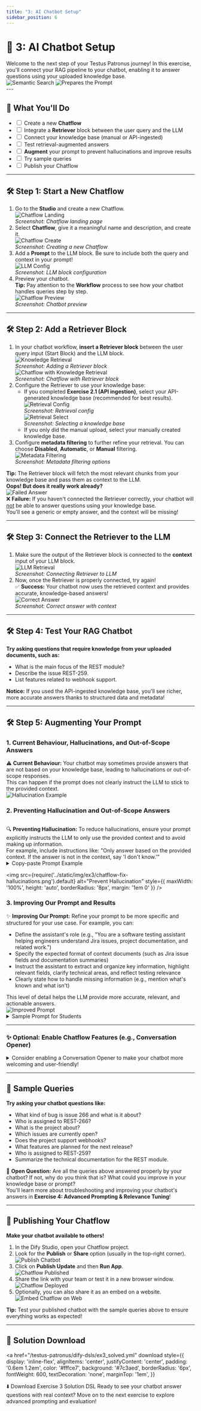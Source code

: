 ```yaml
---
title: "3: AI Chatbot Setup"
sidebar_position: 6
---
```



# 🤖 3: AI Chatbot Setup

<div style={{ marginBottom: '2em' }}>
  <div>
    Welcome to the next step of your Testus Patronus journey! In this exercise, you'll connect your RAG pipeline to your chatbot, enabling it to answer questions using your uploaded knowledge base.
  </div>
  <div style={{
    display: 'flex',
    justifyContent: 'center',
    alignItems: 'flex-start',
    gap: '2em',
    marginTop: '2em'
  }}>
    <img src={require('../static/img/retrieval.png').default} alt="Semantic Search" style={{ maxWidth: '320px', width: '100%', borderRadius: '12px', padding:'0, 0, 10' }} />
    <img src={require('../static/img/augmented.png').default} alt="Prepares the Prompt" style={{ maxWidth: '320px', width: '100%', borderRadius: '12px' }} />
  </div>
</div>
---

## 🧩 What You'll Do

<div style={{ background: '#f3f0ff', border: '2px solid #7c3aed', borderRadius: '8px', padding: '1em 1.5em', marginBottom: '2em' }}>
  <ul style={{ listStyle: 'none', padding: 0, margin: 0 }}>
    <li><label><input type="checkbox" /> Create a new <b>Chatflow</b></label></li>
    <li><label><input type="checkbox" /> Integrate a <b>Retriever</b> block between the user query and the LLM</label></li>
    <li><label><input type="checkbox" /> Connect your knowledge base (manual or API-ingested)</label></li>
    <li><label><input type="checkbox" /> Test retrieval-augmented answers</label></li>
    <li><label><input type="checkbox" /> <b>Augment</b> your prompt to prevent hallucinations and improve results</label></li>
    <li><label><input type="checkbox" /> Try sample queries</label></li>
    <li><label><input type="checkbox" /> Publish your Chatflow</label></li>
  </ul>
</div>

---

## 🛠️ Step 1: Start a New Chatflow

<ol style={{ marginBottom: '2em' }}>
  <li>
    Go to the <b>Studio</b> and create a new Chatflow.<br />
    <img src={require('../static/img/ex3/chatflow-landing.png').default} alt="Chatflow Landing" style={{ maxWidth: '100%', height: 'auto', borderRadius: '8px', margin: '1em 0' }} />
    <div style={{ fontSize: '0.95em', color: '#666', marginBottom: '1em' }}><i>Screenshot: Chatflow landing page</i></div>
  </li>
  <li>
    Select <b>Chatflow</b>, give it a meaningful name and description, and create it.<br />
    <img src={require('../static/img/ex3/chatflow-create.png').default} alt="Chatflow Create" style={{ maxWidth: '100%', height: 'auto', borderRadius: '8px', margin: '1em 0' }} />
    <div style={{ fontSize: '0.95em', color: '#666', marginBottom: '1em' }}><i>Screenshot: Creating a new Chatflow</i></div>
  </li>
  <li>
    Add a <b>Prompt</b> to the LLM block. Be sure to include both the query and context in your prompt!<br />
    <img src={require('../static/img/ex3/chatflow-llm-config.png').default} alt="LLM Config" style={{ maxWidth: '100%', height: 'auto', borderRadius: '8px', margin: '1em 0' }} />
    <div style={{ fontSize: '0.95em', color: '#666', marginBottom: '1em' }}><i>Screenshot: LLM block configuration</i></div>
  </li>
  <li>
    Preview your chatbot.<br />
    <div style={{ background: '#e0f2fe', border: '2px solid #38bdf8', borderRadius: '8px', padding: '0.8em 1.2em', margin: '1em 0' }}>
      <b>Tip:</b> Pay attention to the <b>Workflow</b> process to see how your chatbot handles queries step by step.
    </div>
    <img src={require('../static/img/ex3/chatflow-preview.png').default} alt="Chatflow Preview" style={{ maxWidth: '100%', height: 'auto', borderRadius: '8px', margin: '1em 0' }} />
    <div style={{ fontSize: '0.95em', color: '#666', marginBottom: '1em' }}><i>Screenshot: Chatbot preview</i></div>
  </li>
</ol>

---

## 🛠️ Step 2: Add a Retriever Block

<ol style={{ marginBottom: '2em' }}>
  <li>
    In your chatbot workflow, <b>insert a Retriever block</b> between the user query input (Start Block) and the LLM block.<br />
    <img src={require('../static/img/ex3/knowledge-retrieval.png').default} alt="Knowledge Retrieval" style={{ maxWidth: '100%', height: 'auto', borderRadius: '8px', margin: '1em 0' }} />
    <div style={{ fontSize: '0.95em', color: '#666', marginBottom: '1em' }}><i>Screenshot: Adding a Retriever block</i></div>
    <img src={require('../static/img/ex3/chatflow-with-knowledge-retrieval.png').default} alt="Chatflow with Knowledge Retrieval" style={{ maxWidth: '100%', height: 'auto', borderRadius: '8px', margin: '1em 0' }} />
    <div style={{ fontSize: '0.95em', color: '#666', marginBottom: '1em' }}><i>Screenshot: Chatflow with Retriever block</i></div>
  </li>
  <li>
    Configure the Retriever to use your knowledge base:
    <ul>
      <li>
        If you completed <b>Exercise 2.1 (API ingestion)</b>, select your API-generated knowledge base (recommended for best results).<br />
        <img src={require('../static/img/ex3/retrieval-config.png').default} alt="Retrieval Config" style={{ maxWidth: '100%', height: 'auto', borderRadius: '8px', margin: '1em 0' }} />
        <div style={{ fontSize: '0.95em', color: '#666', marginBottom: '1em' }}><i>Screenshot: Retrieval config</i></div>
        <img src={require('../static/img/ex3/retrieval-select.png').default} alt="Retrieval Select" style={{ maxWidth: '100%', height: 'auto', borderRadius: '8px', margin: '1em 0' }} />
        <div style={{ fontSize: '0.95em', color: '#666', marginBottom: '1em' }}><i>Screenshot: Selecting a knowledge base</i></div>
      </li>
      <li>If you only did the manual upload, select your manually created knowledge base.</li>
    </ul>
  </li>
  <li>
    Configure <b>metadata filtering</b> to further refine your retrieval. You can choose <b>Disabled</b>, <b>Automatic</b>, or <b>Manual</b> filtering.<br />
    <img src={require('../static/img/ex3/retrieval-metadata.png').default} alt="Metadata Filtering" style={{ maxWidth: '100%', height: 'auto', borderRadius: '8px', margin: '1em 0' }} />
    <div style={{ fontSize: '0.95em', color: '#666', marginBottom: '1em' }}><i>Screenshot: Metadata filtering options</i></div>
  </li>
</ol>

<div style={{ background: '#fffbe8', border: '2px solid #facc15', borderRadius: '8px', padding: '0.8em 1.2em', margin: '1em 0' }}>
  <b>Tip:</b> The Retriever block will fetch the most relevant chunks from your knowledge base and pass them as context to the LLM.
</div>

<div style={{ background: '#f3f0ff', border: '2px solid #7c3aed', borderRadius: '8px', padding: '0.8em 1.2em', margin: '1em 0' }}>
  <b>Oops! But does it really work already?</b>
</div>
<img src={require('../static/img/ex3/chatflow-failed-answer.png').default} alt="Failed Answer" style={{ maxWidth: '100%', height: 'auto', borderRadius: '8px', margin: '1em 0' }} />
<div style={{ background: '#fef2f2', border: '2px solid #ef4444', borderRadius: '8px', padding: '1.2em 1.5em', margin: '1.5em 0', fontWeight: 600, color: '#b91c1c', fontSize: '1.1em' }}>
  <span style={{ fontSize: '1.3em', marginRight: '0.5em' }}>❌</span>
  <b>Failure:</b> If you haven't connected the Retriever correctly, your chatbot will <u>not</u> be able to answer questions using your knowledge base.<br />
  <span style={{ fontWeight: 400, color: '#991b1b' }}>You'll see a generic or empty answer, and the context will be missing!</span>
</div>

---

## 🛠️ Step 3: Connect the Retriever to the LLM

<ol style={{ marginBottom: '2em' }}>
  <li>
    Make sure the output of the Retriever block is connected to the <b>context</b> input of your LLM block.<br />
    <img src={require('../static/img/ex3/chatflow-llm-retrieval.png').default} alt="LLM Retrieval" style={{ maxWidth: '100%', height: 'auto', borderRadius: '8px', margin: '1em 0' }} />
    <div style={{ fontSize: '0.95em', color: '#666', marginBottom: '1em' }}><i>Screenshot: Connecting Retriever to LLM</i></div>
  </li>
  <li>
    Now, once the Retriever is properly connected, try again!
    <div style={{ background: '#ecfdf5', border: '2px solid #22c55e', borderRadius: '8px', padding: '1.2em 1.5em', margin: '1.5em 0', fontWeight: 600, color: '#166534', fontSize: '1.1em' }}>
      <span style={{ fontSize: '1.3em', marginRight: '0.5em' }}>✅</span>
      <b>Success:</b> Your chatbot now uses the retrieved context and provides accurate, knowledge-based answers!
    </div>
    <img src={require('../static/img/ex3/chatflow-answer-correct.png').default} alt="Correct Answer" style={{ maxWidth: '100%', height: 'auto', borderRadius: '8px', margin: '1em 0' }} />
    <div style={{ fontSize: '0.95em', color: '#666', marginBottom: '1em' }}><i>Screenshot: Correct answer with context</i></div>
  </li>
</ol>

---

## 🛠️ Step 4: Test Your RAG Chatbot

<div style={{ background: '#f3f0ff', border: '2px solid #7c3aed', borderRadius: '8px', padding: '1em 1.5em', marginBottom: '2em' }}>
  <b>Try asking questions that require knowledge from your uploaded documents, such as:</b>
  <ul>
    <li>What is the main focus of the REST module?</li>
    <li>Describe the issue REST-259.</li>
    <li>List features related to webhook support.</li>
  </ul>
  <b>Notice:</b> If you used the API-ingested knowledge base, you'll see richer, more accurate answers thanks to structured data and metadata!
</div>


---

## 🛠️ Step 5: Augmenting Your Prompt

### 1. Current Behaviour, Hallucinations, and Out-of-Scope Answers

<div style={{ background: '#fef2f2', border: '2px solid #ef4444', borderRadius: '8px', padding: '1.2em 1.5em', margin: '1.5em 0', fontWeight: 600, color: '#b91c1c', fontSize: '1.1em' }}>
  <span style={{ fontSize: '1.3em', marginRight: '0.5em' }}>⚠️</span>
  <b>Current Behaviour:</b> Your chatbot may sometimes provide answers that are not based on your knowledge base, leading to hallucinations or out-of-scope responses.<br />
  <span style={{ fontWeight: 400, color: '#991b1b' }}>This can happen if the prompt does not clearly instruct the LLM to stick to the provided context.</span>
</div>
<img src={require('../static/img/ex3/chatflow-answer-correct.png').default} alt="Hallucination Example" style={{ maxWidth: '100%', height: 'auto', borderRadius: '8px', margin: '1em 0' }} />

### 2. Preventing Hallucination and Out-of-Scope Answers

<h2 id="preventing-hallucinations"></h2>

<div style={{ background: '#fffbe8', border: '2px solid #facc15', borderRadius: '8px', padding: '1.2em 1.5em', margin: '1.5em 0', fontWeight: 600, color: '#854d0e', fontSize: '1.1em' }}>
  <span style={{ fontSize: '1.3em', marginRight: '0.5em' }}>🔍</span>
  <b>Preventing Hallucination:</b> To reduce hallucinations, ensure your prompt explicitly instructs the LLM to only use the provided context and to avoid making up information.<br />
  <span style={{ fontWeight: 400, color: '#854d0e' }}>For example, include instructions like: "Only answer based on the provided context. If the answer is not in the context, say 'I don't know.'"</span>
</div>

<details>
  <summary style={{ fontWeight: 'bold', cursor: 'pointer', color: '#facc15' }}>Copy-paste Prompt Example</summary>
  <div style={{ margin: '1em 0' }}>
    <CodeBlock language="text">{`Answer in a clean, professional tone. Be concise but precise.
Only answer questions using the information provided in the context below.
If the context does not contain relevant information to answer the user's question, clearly say so.

Context:
{{#context#}}

User question:
{{#sys.query#}}
`}</CodeBlock>
  </div>
</details>

<img src={require('../static/img/ex3/chatflow-fix-hallucinations.png').default} alt="Prevent Hallucination" style={{ maxWidth: '100%', height: 'auto', borderRadius: '8px', margin: '1em 0' }} />

### 3. Improving Our Prompt and Results

<div style={{ background: '#ecfdf5', border: '2px solid #22c55e', borderRadius: '8px', padding: '1.2em 1.5em', margin: '1.5em 0', fontWeight: 600, color: '#166534', fontSize: '1.1em' }}>
  <span style={{ fontSize: '1.3em', marginRight: '0.5em' }}>✨</span>
  <b>Improving Our Prompt:</b> Refine your prompt to be more specific and structured for your use case. For example, you can:
  <ul style={{ fontWeight: 400, color: '#166534', marginTop: '0.7em' }}>
    <li>Define the assistant's role (e.g., "You are a software testing assistant helping engineers understand Jira issues, project documentation, and related work.")</li>
    <li>Specify the expected format of context documents (such as Jira issue fields and documentation summaries)</li>
    <li>Instruct the assistant to extract and organize key information, highlight relevant fields, clarify technical areas, and reflect testing relevance</li>
    <li>Clearly state how to handle missing information (e.g., mention what's known and what isn't)</li>
  </ul>
  This level of detail helps the LLM provide more accurate, relevant, and actionable answers.
</div>
<img src={require('../static/img/ex3/chatflow-prompt.png').default} alt="Improved Prompt" style={{ maxWidth: '100%', height: 'auto', borderRadius: '8px', margin: '1em 0' }} />

<details>
  <summary style={{ fontWeight: 'bold', cursor: 'pointer', color: '#7c3aed' }}>Sample Prompt for Students</summary>
  <div style={{ background: '#f3f0ff', border: '2px solid #7c3aed', borderRadius: '8px', padding: '1em 1.5em', margin: '1em 0' }}>
    <CodeBlock language="text">{`
You are a software testing assistant helping engineers understand Jira issues, project documentation, and related work.

Context documents are formatted like this:

- Jira issues follow this structure:
  Jira Issue: <KEY>
  Project: <project name>
  Type: <Bug | Feature | Task>
  Status: <Open | Closed | etc.>
  Assignee: <Name or Unassigned>
  Created: <date>
  Updated: <date>

  Summary: <short summary>

  Description:
  <full description>

- Summaries and technical documentation may also include:
  Summary, Contributors, Assignees, Reporters, Issue Count, Type.

Use this format to extract and organize key information when answering.

Your reply should:
- Provide a concise, professional summary of the issue or topic
- Highlight relevant fields (summary, type, status, assignee, etc.)
- Mention related issues or documentation when available
- Clarify technical areas (e.g. endpoints, APIs, modules)
- Reflect relevance for testing (e.g. requires new test case, linked to bug, feature readiness)

If information is missing, mention what's known and what isn't.

Context:
{{#context#}}

User question:
{{#sys.query#}}
`}</CodeBlock>
  </div>
</details>

---

### ✨ Optional: Enable Chatflow Features (e.g., Conversation Opener)

<details>
  <summary style={{ fontWeight: 'bold', cursor: 'pointer', color: '#7c3aed' }}>Consider enabling a Conversation Opener to make your chatbot more welcoming and user-friendly!</summary>
  <CodeBlock language="text">{`🎩 Welcome to Testus Patronus, the AI assistant for magical testers!

Before we begin, tell me what you're working on today:
- A Jira issue?
- Reviewing test coverage?
- Looking for documentation insights?

Just ask your question below and I'll see what's in the spellbook 📚
`}</CodeBlock>
  <b>Default queries you can offer as suggestions:</b>
  <ul>
    <li>What kind of bug is issue 266 and what is it about?</li>
    <li>Who is assigned to REST-266?</li>
    <li>What is the project about?</li>
    <li>Which issues are currently open?</li>
    <li>Does the project support webhooks?</li>
  </ul>
  <div style={{ background: '#fffbe8', border: '2px solid #facc15', borderRadius: '8px', padding: '0.8em 1.2em', margin: '1em 0' }}>
    <b>Tip:</b> You can configure these features in your Chatflow settings to improve user experience!
  </div>
</details>

---

## 📝 Sample Queries

<div style={{ background: '#f3f0ff', border: '2px solid #7c3aed', borderRadius: '8px', padding: '1em 1.5em', marginBottom: '2em' }}>
  <b>Try asking your chatbot questions like:</b>
  <ul>
    <li>What kind of bug is issue 266 and what is it about?</li>
    <li>Who is assigned to REST-266?</li>
    <li>What is the project about?</li>
    <li>Which issues are currently open?</li>
    <li>Does the project support webhooks?</li>
    <li>What features are planned for the next release?</li>
    <li>Who is assigned to REST-259?</li>
    <li>Summarize the technical documentation for the REST module.</li>
  </ul>
  <div style={{ background: '#fffbe8', border: '2px solid #facc15', borderRadius: '8px', padding: '0.8em 1.2em', margin: '1em 0', fontWeight: 500 }}>
    <span style={{ fontSize: '1.2em', marginRight: '0.5em' }}>🤔</span>
    <b>Open Question:</b> Are all the queries above answered properly by your chatbot? If not, why do you think that is? What could you improve in your knowledge base or prompt? <br />
    <span style={{ color: '#a16207' }}>You'll learn more about troubleshooting and improving your chatbot's answers in <b>Exercise 4: Advanced Prompting & Relevance Tuning</b>!</span>
  </div>
</div>

---

## 🚀 Publishing Your Chatflow

<div style={{ background: '#ecfdf5', border: '2px solid #22c55e', borderRadius: '8px', padding: '1em 1.5em', marginBottom: '2em' }}>
  <b>Make your chatbot available to others!</b>
  <ol>
    <li>In the Dify Studio, open your Chatflow project.</li>
    <li>Look for the <b>Publish</b> or <b>Share</b> option (usually in the top-right corner).</li>
    <img src={require('../static/img/ex3/chatflow-publish.png').default} alt="Publish Chatbot" style={{ maxWidth: '100%', height: 'auto' }} />
    <li>Click on <b>Publish Update</b> and then <b>Run App</b>.</li>
    <img src={require('../static/img/ex3/chatflow-published.png').default} alt="Chatflow Published" style={{ maxWidth: '100%', height: 'auto' }} />
    <li>Share the link with your team or test it in a new browser window.</li>
    <img src={require('../static/img/ex3/chatflow-deployed.png').default} alt="Chatflow Deployed" style={{ maxWidth: '100%', height: 'auto' }} />
    <li>Optionally, you can also share it as an embed on a website.</li>
    <img src={require('../static/img/ex3/chatflow-embed-on-web.png').default} alt="Embed Chatflow on Web" style={{ maxWidth: '100%', height: 'auto' }} />
  </ol>
  <div style={{ background: '#fffbe8', border: '2px solid #facc15', borderRadius: '8px', padding: '0.8em 1.2em', margin: '1em 0' }}>
    <b>Tip:</b> Test your published chatbot with the sample queries above to ensure everything works as expected!
  </div>
</div>

---

## 🧩 Solution Download

<a
  href="/testus-patronus/dify-dsls/ex3_solved.yml"
  download
  style={{
    display: 'inline-flex',
    alignItems: 'center',
    justifyContent: 'center',
    padding: '0.6em 1.2em',
    color: '#fffce7',
    background: '#7c3aed',
    borderRadius: '6px',
    fontWeight: 600,
    textDecoration: 'none',
    marginTop: '1em',
  }}
>
  ⬇️ Download Exercise 3 Solution DSL
</a>
Ready to see your chatbot answer questions with real context? Move on to the next exercise to explore advanced prompting and evaluation! 